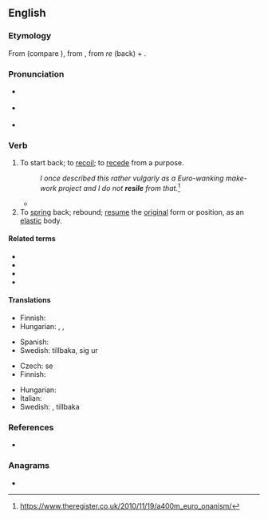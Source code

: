 ==English==
{{was wotd|2009|May|3}}

===Etymology===
From {{etyl|frm|en}} {{m|frm|resiler}} (compare {{cog|fr|résilier}}), from {{etyl|la|en}} {{m|la|resiliō||spring back}}, from ''re'' (back) + {{m|la|saliō||I jump}}.

===Pronunciation===
* {{a|UK}} {{IPA|en|/ɹɪˈzaɪl/}}
* {{a|US}} {{IPA|en|/ɹəˈzaɪl/|/ɹiˈzaɪl/}}
* {{audio|en|en-us-resile.ogg|Audio (US)}}

===Verb===
{{en-verb}}

# To start back; to [[recoil]]; to [[recede]] from a purpose.
#: ''I once described this rather vulgarly as a Euro-wanking make-work project and I do not '''resile''' from that.''<ref>https://www.theregister.co.uk/2010/11/19/a400m_euro_onanism/</ref>
#* {{quote-book
|en
|year=2007
|author=David Pollard et al.
|title=Constitutional and Administrative Law: Text with Materials
|isbn=019928637X
|page=594
|passage=If a legitimate expectation is established, it must be unfair for the public authority to '''resile''' from giving effect to that expectation, unless the wider interests of the public require that the public authority '''resiles''' in order properly to protect those wider interests.}}
# To [[spring]] back; rebound; [[resume]] the [[original]] form or position, as an [[elastic]] body.

====Related terms====
* {{l|en|resiliency}}
* {{l|en|resilient}}
* {{l|en|resilience}}
* {{l|en|result}}

====Translations====
{{trans-top|to start back; recoil}}
* Finnish: {{t+|fi|vetäytyä}}
* Hungarian: {{t+|hu|visszalép}}, {{t+|hu|meghátrál}}, {{t+|hu|eláll}}
{{trans-mid}}
* Spanish: {{t+|es|retroceder}}
* Swedish: {{t+|sv|rygga}} tillbaka, {{t+|sv|dra}} sig ur
{{trans-bottom}}

{{trans-top|to spring back; rebound}}
* Czech: {{t+|cs|vrátit}} se
* Finnish: {{t|fi|palautua}}
{{trans-mid}}
* Hungarian: {{t+|hu|visszapattan}}
* Italian: {{t+|it|retrocedere}}
* Swedish: {{t|sv|rekylera}}, {{t+|sv|studsa}} tillbaka
{{trans-bottom}}

===References===
* {{R:Webster 1913}}

===Anagrams===
* {{anagrams|en|a=eeilrs|Eilers|Eisler|Leiser|Lieser|relies}}